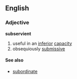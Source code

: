 ==English==
===Adjective===
'''subservient'''

#useful in an [[inferior]] [[capacity]]
#obsequiously [[submissive]]

====See also====
*[[subordinate]]